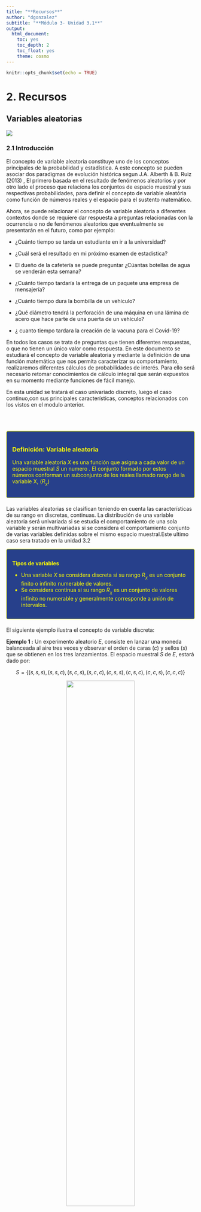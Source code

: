 ```yaml
---
title: "**Recursos**"
author: "dgonzalez"
subtitle: "**Módulo 3- Unidad 3.1**" 
output:
  html_document:
    toc: yes
    toc_depth: 2
    toc_float: yes
    theme: cosmo
---
```


```r
knitr::opts_chunk$set(echo = TRUE)
```
# **2. Recursos**

## **Variables aleatorias**  
![](img/variables1.png)

  

### **2.1 Introducción**

El concepto de variable aleatoria constituye uno de los conceptos principales de la probabilidad y estadística. A este concepto se pueden asociar dos paradigmas de evolución histórica segun J.A. Alberth & B. Ruiz (2013) , El primero basada en el resultado de fenómenos aleatorios y por otro lado el proceso que relaciona los conjuntos de espacio muestral y sus respectivas probabilidades, para definir el concepto de variable aleatória como función de números reales y  el espacio para el sustento matemático. 

Ahora, se puede relacionar el concepto de variable aleatoria a diferentes contextos donde se requiere dar respuesta a preguntas relacionadas con la ocurrencia o no de fenómenos aleatorios que eventualmente se presentarán en el futuro, como por ejemplo: 

* ¿Cuánto tiempo se tarda un estudiante  en ir a la universidad?

* ¿Cuál será  el resultado en mi próximo examen de estadística? 

* El dueño de la cafetería se puede preguntar ¿Cúantas botellas de agua se venderán esta semana?

* ¿Cuánto  tiempo tardaría  la entrega de un  paquete una empresa  de mensajería?

* ¿Cuánto tiempo dura la  bombilla de un  vehículo? 

* ¿Qué  diámetro tendrá la  perforación de una máquina en una lámina de acero que hace parte de una puerta de un vehículo?

* ¿ cuanto tiempo tardara la creación de la vacuna para el Covid-19?


En  todos los casos se trata de  preguntas que tienen  diferentes  respuestas, o  que no tienen un único valor como  respuesta.  En este documento  se estudiará el concepto de variable aleatoria y mediante la definición  de una función  matemática que nos  permita caracterizar su  comportamiento, realizaremos diferentes cálculos de probabilidades de interés. Para ello será necesario  retomar conocimientos de cálculo integral que serán  expuestos en su momento mediante funciones de fácil manejo.

En esta unidad se tratará el  caso univariado discreto, luego el caso continuo,con sus principales características, conceptos relacionados con los vistos en el modulo anterior.

<br/><br/> 

<div style="padding: 15px; border: 1px solid transparent; border-color: transparent; margin-bottom: 20px; border-radius: 4px; color: #ffff00; background-color: #27408b; border-color: #ffff00;">

### **Definición:  Variable aleatoria**

Una variable aleatoria $X$ es una función que asigna a cada valor de un espacio muestral $S$ un numero . El conjunto formado por estos números conforman un subconjunto de los  reales llamado rango de la variable X, ($R_{_{X}}$) 

</div>

 Las variables aleatorias se clasifican teniendo en cuenta las características de su rango en discretas, continuas. La distribución de una variable aleatoria será univariada si se estudia el comportamiento de una sola variable y serán multivariadas si se considera el comportamiento conjunto de varias variables definidas sobre el mismo espacio muestral.Este ultimo caso sera tratado en la unidad 3.2

<div style="padding: 15px; border: 1px solid transparent; border-color: transparent; margin-bottom: 20px; border-radius: 4px; color: #ffff00; background-color: #27408b; border-color: #ffff00;">

**Tipos de variables**

+ Una variable $X$ se considera discreta si su rango $R_{_{X}}$ es un conjunto finito o infinito numerable de valores.
+ Se considera continua si su rango $R_{_{X}}$ es un conjunto de valores infinito no numerable y generalmente corresponde a unión de intervalos.

</div> 


El siguiente ejemplo ilustra el concepto de variable discreta: 

**Ejemplo 1 :**  Un experimento aleatorio $E$, consiste en lanzar una moneda balanceada al aire tres veces y observar el orden de caras ($c$) y sellos ($s$) que se obtienen en los tres lanzamientos. El espacio muestral $S$ de $E$, estará dado por:

$$S =\{(s,s,s),(s,s,c),(s,c,s),(s,c,c),(c,s,s),(c,s,c),(c,c,s),(c,c,c)\} $$

<center>
![](img/Figura301.png){width=60%}<br/>

Figura 1
</center>
<br/>

Sea $X$ la variable que asigna a cada resultado el número de caras en los tres lanzamientos de la moneda. En este caso el rango asociado a la variable será  $R_{_{X}}=\{0,1,2,3\}$ determinado por la regla de asignación: número de caras en los tres lanzamientos de la moneda.  A cada valor $X$ en $R_{_{X}}$ le corresponde un valor de probabilidad $f_{_{X}}(x)=P(X=x)$ conformando de esta  manera una  función. La expresión $(X=x)$ hace referencia al evento que contiene todos los resultados en $S$ y que tiene como imagen el número real $x$.  En este ejemplo $(X=0)=\{(s,s,s)\}$ ; $(X=1)=\{(s,s,c),(s,c,s),(c,s,s)\}$ ;  $(X=2)=\{(s,c,c),(c,s,c),(c,c,s) \} $ y $(X=3) =\{(c,c,c) \}$. Bajo el supuesto que la moneda es balanceada, se cumple que los resultados en $S$ son igualmente posibles y por lo tanto: 

$$f_{_{X}}(0) =P(X=0)= \frac{1}{8} \hspace{.2cm} ,\hspace{.5cm} f_{_{X}}(1) = P(X=1)=\frac{3}{8},$$
$$f_{_{X}}(2) = P(X=2)=\frac{3}{8}\hspace{.2cm} ,\hspace{.5cm} f_{_{X}}(3) =P(X=3)= \frac{1}{8}$$

En la figura 1  se aprecia la relación entre el dominio, el rango y la regla de asignación antes mencionados. 

<br/><br/>

##  **2.2 Variables aleatorias discretas** 
<br/><br/>

## **2.2.1  Función de distribución de probabilidad**
<br/><br/>

**Definición: Función de distribución de probabilidad**

Para $X$ un variable aleatoria discreta, su función de distribución de probabilidad estará dada por $f(x)$, la cual proporciona las probabilidades asociadas a todos los valores de su rango $R_{X}$ . Esta función debe cumplir las siguientes propiedades:\\

+ $f(x) = P(X=x) > 0$

+ $\sum_{R_X} f(x) =1$

<br/><br/>
En el Ejemplo 1 se puede resumir  de la figura 1  de la siguiente manera:
<br/>

|$x_i$  |$n_i$  | $f(x_i)$ |  $F(x_i)$     |
|:-----:|------:|---------:|--------------:|
|1      |203    |0.1691667 |  0.1691667    |
|2      |189    |0.1575000 |  0.3266667    |
|3      |208    |0.1733333 |  0.5000000    |
|4      |232    |0.1933333 |  0.6933333    |
|5      |200    |0.1666667 |  0.8600000    |
|6      |168    |0.1400000 |  1.0000000    |
|Total  |1200   |1.0000000 |  1.0000000    |

<br/><br/>

La función $f_{_{X}}$ definida se denomina función de distribución de probabilidad de la variable $X$ y como se mencionó en dicho ejemplo establece	la probabilidad de que la variable tome el valor respectivo, es decir $f_{_{X}}(x)=P(X=x)$. El siguiente ejemplo ilustra con mayor detalle la forma de encontrar funciones de probabilidad.

**Ejemplo 2 ** : Suponga que se lanza mil doscientas veces un dado legal  $(m=1200)$ y se obtienen los resultados consignados en la Tabla 1 

```r
x=sample(1:6,1200, rep=TRUE)
# Tabla 1 Resultados en experimento de simulación del lanzamiento de un dado $1200$ veces  y frecuencias esperadas
t=summarytools::freq(x)
t=as.table(t)
t[,2:5]=t[,2:5]/100
t=t[,c(1,2,3)]
t

```

La segunda columna  de la tabla 1 recoge el número de ocurrencias de cada resultado del experimento planteado ($n_i$), 
lo cual indica el número de lanzamientos de los 1200 ($N$) en que salieron el 1,2,3,4,5 y 6.  
 Para calcular  la distribución de frecuencias relativas (tercera columna) se divide cada frecuencia absoluta por el total de lanzamientos realizados en el experimento $f_{n}(x)=n/N$ . 

La probabilidad teórica de que la variable $X$ tome cada uno de los valores $x$  es la misma e igual a $1/6$, bajo el supuesto de que el dado está balanceado, esto es: $f_{_{X}}(1) = f_{_{X}}(2) = f_{_{X}}(3) = f_{_{X}}(4) = f_{_{X}}(5) = f_{_{X}}(6) = 1/6 $ es por esto que se afirma que los eventos simples son igualmente probables o posibles (equiprobables). 

De acuerdo con lo anterior la frecuencia absoluta esperada para cada resultado es igual a $1/6 \times 1200 = 200$. Estos valores se representan en la última columna de la Tabla 3.1  

```r
labsx=1:6
t=table(x)
barplot(t, names.arg=labsx, las=1)
```
<br/>
Figura 2 Frecuencias empíricas para cada resultado posible al lanzar 1200 veces un dado legal. Ejemplo 2


```r
x=c(200,200,200,200,200,200)
labsx=1:6
barplot(x, names.arg=labsx, las=1)
```
<br/>
Figura 3 Frecuencia esperada para los posibles resultados al lanzar un dado legal 1200 veces.

La relación entre $X(S)$ y $f(x)$ se conoce como **función de probabilidad** $f_{_{X}}(x)$  la cual puede ser representada de la siguiente forma:

$$f_{_X}(x)= \begin{cases}
	\dfrac{1}{6} \hspace{1cm} \text{ si } x \in \lbrace1,2,3,4,5,6\rbrace\\
	\\
	0 \hspace{1cm}\text{ en cualquier otro caso }
\end{cases} $$

Las representaciones gráficas de las frecuencias absolutas  observadas y los valores esperados para cada resultado obtenido de manera empírica se presentan en la figura 3.2  y para el resultado teórico en la figura  3.3 . Se puede observar que a cada valor de la variable aleatoria $X$ le corresponde un valor de probabilidad de ocurrencia $f_{_{X}}(x) =P(X=x)$. Como se dijo en el párrafo anterior esta relación entre $X$ y $P(X=x)$ se conoce como {\bf función de distribución de probabilidad} de la variable aleatoria $X$ y se denota  por $f_{_{X}}(x)$. 

Es de observar que para $m=1200$ veces que se repitió el experimento aleatorio, la distribución de frecuencias absolutas observadas ofrece valores aproximados a los cálculos teóricos de las probabilidades, puesto que el experimento se repite un número grande de veces (1200).


 La representación gráfica más habitual de la función de probabilidad es un diagrama de barras no acumulativo aunque no del todo correcto, pues se trata de una representación discreta, como el presentado la figura 3.3

Por otro lado, si se comparan las alturas de las barras de las figuras 2  y 3 , los valores son muy similares.

La figura 2 corresponde a la aproximación a la frecuencia absoluta de cada valor posible de $X$ a partir de la frecuencia relativa cuando el experimento  se repite $1200$ veces. Es así como la distribución de frecuencias relativas para diferentes valores de $X$ cuando $m$ es grande, permite aproximar la **distribución de probabilidad de $X$**. 

En resumen la función de distribución de probabilidad para la variable aleatoria $X$ número de puntos obtenidos al lanzar un dado es:\\

$$f(x) = 
\left \{ \begin{matrix} 
	\dfrac{1}{6} & \mbox{ , } x=\{1,2,3,4,5,6\} \\
	0 & \mbox{ , }  \mbox{ en cualquier otro caso }
\end{matrix}\right. $$

la cual cumple las condiciones para ser una función de distribución de probabilidad $f(x)$


{figura304a}
{g304}
Figura 3.4 Simulación del valor de probabilidad de ocurrencia de 1 en un dado legal del  Ejemplo 3.2

La figura 3.4 representa los valores de $P(X=1)$ simulados para diferentes tamaños de replicas. En ella se observa la tendencia a un valor estable en la probabilidad ($1/6$).\\


## **3.2.2. Función de distribución acumulada**

El concepto de función de distribución acumulada se introduce  mediante la continuación del ejemplo 3.1

Se construye ahora la Tabla 3.2, a partir de la Tabla 3.1 . En la nueva tabla se suman las frecuencias relativas $f_n(x)$ de manera consecutivas para obtener las frecuencias relativas acumuladas $F_n(x)$. También se calculan  las sumas de las probabilidades consecutivas de $f_{_X}(x)$, para de esta forma determinar $F_{_{X}}(x)=P(X\leq x)$, para cada valor de $R_{_{X}}$.\\

Los resultados de las Tabla 3.2 se ilustran en las  figuras 3.5 y 3.6  . En el eje $x$, se ubican los valores posibles de la variable aleatoria $X$ y en el eje $y$ los valores de $F_{n}(x)$ y $F_{_X}(x)$ respectivamente.


Tabla 3.2 Resultados de la simulación y teóricos obtenidos al lanzar un dado balanceado 1200 veces \\

\begin{tabular}{cccccc}
			\hline
		%	&&&&&\\
			número de puntos & frecuencia  & frecuencia  & frecuencia     & probabilidad & probabilidad\\ 
			en cara superior & absoluta	   & relativa    & de ocurrrencia & de ocurrencia  &acumulada\\	
			$x$              & $n$         & $f_{n}$     & acumulada & $f_{_{X}}(x)$    &  $F_{_{X}}$   \\
			
		%	&&&&&\\
			\hline
			1     & 207   & 0.1725 & 207/1200 = 0.11725 & 1/6 & 1/6 \\ %\hline
			2     & 206   & 0.1767 & 413/1200 = 0.3442 & 1/6 & 1/3 \\ %\hline
			3     & 195   & 0.1625 & 608/1200 = 0.5067 & 1/6 & 1/2 \\ %\hline
			4     & 200   & 0.1667 & 808/1200 = 0.6733 & 1/6 & 2/3 \\ %\hline
			5     & 202   & 0.1683 & 1010/1200 = 0.8467 & 1/6 & 5/6 \\ %\hline
			6     & 190   & 0.1533 & 1200/1200 = 1.0000  & 1/6 & 1 \\ 
			\hline
			Total & 1200  & 1.0000 & &    &  \\ \hline
		\end{tabular}



{figura305.pdf} 
{g305}
Figura 3.5 Probabilidades para cada valor de $X$  posible en el experimento ejemplo 3.2 


{figura306.pdf}
{g306}
Figura 3.6 Función de distribución acumulada de X en el ejemplo 3.2


En la Figura 3.5 se aprecia que en el $17.3\%$ de los lanzamientos se obtuvo un $1$, en el $34.4\%$ de los lanzamientos se obtuvo el $1$ o el $2$, en el $50.7\%$ de los casos se obtuvo 1 o 2 o 3, y en el $100\%$ de los casos se obtuvo máximo $6$ en la cara superior del dado.
	
De la Figura 3.6  se puede concluir, por ejemplo, que la probabilidad que al lanzar un dado se obtenga un puntaje inferior a $3$ es $0.3333$, la probabilidad que se obtenga un puntaje igual o inferior a $4$ es de $0.6667$.

La función de probabilidad acumulada para $X$ puede representarse mediante la siguiente función definida a trozos:
	
$$F_{_X}(x)= \begin{cases}
	0  \textnormal{ si } x<1 \\
	1/6 \textnormal{ si }  1\leq x<2  \\
	2/6 \textnormal{ si }  2\leq x<3 \\
	3/6\textnormal{ si }  3\leq x<4 \\
	4/6\textnormal{ si }  4\leq x<5 \\
	5/6\textnormal{ si }  5\leq x<6 \\
	1\textnormal{ si } x\geq6  \\
\end{cases}$$

De manera general:

**Definición: Función de probabilidad acumulada variable aleatoria discreta**
	
	Sea $X$ una variable aleatoria discreta función de distribución de probabilidad $f(x)$, La función de probabilidad acumulada $F(x)$, esta dada por:
	
	$$F(x) = P(X \leq x) = \sum_{t\leq x} f(t) $$


**Propiedades de la función de distribución acumulada**

* $0\leq F_{X}(x) \leq 1 $.
* $F_{_{X}}(x) = 0$ para todo valor $x$ anterior al menor valor de $R_{_{X}}$.
* $F_{_{X}}(x)=1$ para todo valor $x$ igual o posterior al mayor valor de $R_{_{X}}$.
* $F_{_{X}}(x)$ es no decreciente.

La representación gráfica de $F(x)$ tiene forma escalonada (figura 3.6), siendo los saltos coincidentes con las probabilidades $f_{_{X}}(x)$ correspondientes a cada valor $x$ .

Por definición $F_{_{X}}(x)=P(X \leq x)$ , entonces, para el ejemplo 3.2  
%
$F_{_{X}}(1) = P(X \leq 1) = P(X=1)=1/6$ 
$F_{_{X}}(2) = P( X\leq 2) = P(X=1)+P(X=2)=2/6$ 
$F_{_{X}}(3) = P( X\leq 3) = P(X=1)+P(X=2)+ P(X=3)=3/6$ 
$F_{_{X}}(4) = P( X\leq 4) = P(X=1)+P(X=2)+P(X=3)+P(X=4)=4/6$ 
$F_{_{X}}(5)=5/6$
$F_{_{X}}(6)=1$ 
%


**Ejemplo 3.3:**  Suponga que la probabilidad de que una máquina importada llegue en buenas condiciones y funcione adecuadamente sin que se realicen ajustes es de $0.70$. En un envio de 5 de estas máquinas se define la variable $X$ como el número de máquinas que funcionan adecuadamente al llegar a su destino. Hallar:

a.  Función de distribución de probabilidad de $X$
b.  Función de distribución acumulada de $X$
c.  Gráficas de la función de distribución de probabilidad y la distribución acumulada de $X$
d.  Probabilidad de que funcione adecuadamente entre dos y cuatro máquinas inclusivas
e.  Probabilidad de que funcione adecuadamente menos de cinco máquinas
f.  Probabilidad de que funcione adecuadamente más de una máquina
.   Probabilidad de que funcionen adecuadamente al menos tres máquinas

**Solución:**

Note que al revisar las máquinas podría encontrarse que todas funcionen correctamente o solo una funcione o en el peor de los casos ninguna funcione adecuadamente.
	
a. Inicialmente se determina la función de probabilidad de $X$. En adelante se hará referencia a las máquinas como: $m1$, $m2$, $m3$, $m4$, $m5$. Se definen los eventos: $A_{i}$: la máquina $m_{i}$ funciona y $N_{i}$ la máquina $m_{i}$, no funciona.\
	
Para resolver el problema se debe calcular las probabilidades de que cierto número de máquinas funcione y por tanto se debe calcular la probabilidad asociada a los valores de $X$, definida como el número de máquinas que funcionan en el lote de $5$ unidades. El dominio de valores posibles que toma la variable es $R_{_{X}}=\{0,1,2,3,4,5\}$. Por último se procederá a determinar la función de probabilidad calculando los valores : $f_{_{X}}(0)$, $f_{_{X}}(1)$, $f_{_{X}}(2)$, $f_{_{X}}(3)$, $f_{_{X}}(4)$, $f_{_{X}}(5)$,
				
Para determinar $f_{_{X}}(0)=P(X=0)$ se debe calcular la probabilidad de que la variable $X$ tome el  valor de cero que ocurre cuando ninguna de las máquinas funciona. $X=0)$ ó $\{ N_{1} \cap N_{2} \cap N_{3} \cap N_{4} \cap N_{5} \}$. Si se tiene en cuenta además que el funcionamiento de cualquier máquina no afecta el funcionamiento de las demás, podemos deducir entonces que los eventos asociados a las máquinas son independientes y como se ha anunciado que la probabilidad de que una máquina cualquiera no funcione es 
$0.3$, podemos escribir: 
	
$$f_{_{X}}(0) = P(X=0) = P(N_{1}) P(N_{2}) P(N_{3}) P(N_{4})  P(N_{5}) =  0.3^{5} = 0.00243$$
		
Al evaluar la probabilidad de que una máquina funcione adecuadamente $f_{_{X}}(1) = P(X=1)$, la máquina que funcione podría ser : $m1$, $m2$, $m3$, $m4$, o $m5$, por tal razón:
	
	
\begin{eqnarray*}
		f_{_{X}}(1) =P(X=1)&=& P(A_{1})P(N_{2})P(N_{3})P(N_{4})P(N_{5}) +\\
		                     &&  P(N_1)P(A_{2})P(N_{3})P(N_{4})P(N_{5}) +\\  
	                      	&& P(N_{1})P(N_{2})P(A_{3})P(N_{4})P(N_{5}) + \\ 
		                     &&  P(N_{1})P(N_{2})P(N_{3})P(A_{4})P(N_{5}) +\\  
	                    	&&P(N_{1})P(N_{2})P(N_{3})P(N_{4})P(A_{5})\\
	                    	&&\\
	                   	&=&  5 (0.70) (0.30)^{4} \\
		               &=&	0.02835\\
\end{eqnarray*}
	

En  la Tabla 3.3 se  pueden apreciar los eventos asociados a cada valor de $X$ y la función de probabilidad $f_{X}(x)$, la cual se puede expresar en forma general por :

	$$ f_{_X}(x)= 
	\begin{cases}
		\displaystyle\binom{5}{x}(0.7)^{x}(0.3)^{5-x} \hspace{.3cm}\textnormal{ si } x \in \{0,1,2,3,5\}\\
		\\
		0 \hspace{3cm} \textnormal{ en otro caso }
	\end{cases} 
	$$

 

\begin{center}
Tabla 3.3 Relación de eventos, valores de la variable aleatoria y probabilidad del ejemplo 3.3 \\	
{\footnotesize 
\begin{tabular}{cp{6cm}p{2.5cm}c}
				\hline % &&&\\	
				$x$ & evento $A_{i}$ & número de elementos de $A_{i}$ & $f_{X}(x)$\\	
				%&&&\\
				\hline
				&&&\\
				$0$ & 
				$\{(N,N,N,N,N)\}$ & 
				$\displaystyle\binom{5}{0}=1$ & 
				$f_{_X}(0) = \displaystyle\binom{5}{0} 0.70^{0} 0.30^{5} =0.00243$ \\
				&&&\\ %\hline 
				&&&\\
				& $\{(A,N,N,N,N)$,$(N,A,N,N,N),$ && \\
				1 & $(N,N,A,N,N)$, $(N,N,N,A,N),$  & $\displaystyle\binom{5}{1}=5$ & $f_{_X}(1) =  \displaystyle\binom{5}{1} 0.70^{1} 0.30^{4} =0.02835$\\
				& $(N,N,N,N,A) \}$  &&\\          
				&&&\\ 
				%\hline 
				&&&\\
				& $\{(A,A,N,N,N),(A,N,A,N,N),$ &                   & \\
				& $(A,N,N,A,N),(A,N,N,N,A),$    &                   & \\
				2 & $(N,A,A,N,N),(N,A,N,A,N),$    & $\displaystyle\binom{5}{2}=10$ & $f_{_X}(2)=\displaystyle\binom{5}{2} 0.70^{2} 0.30^{3}=0.13230$\\
				& $(N,A,N,N,A),(N,N,A,A,N),$    &                   & \\
				& $(N,N,A,N,A),(N,N,N,A,A)\}$  & 	                 & \\
				&&&\\ 
				%\hline 
				&&&\\
				& $\{(N,N,A,A,A),(N,A,N,A,A),$&                   & \\
				& $(N,A,A,N,A),(N,A,A,A,N),$&                   & \\
				3 & $(A,N,N,A,A),(A,N,N,A,A),$& $\displaystyle\binom{5}{3}=10$ & $f_{_X}(3)=\displaystyle\binom{5}{3} 0.70^{3} 0.30^{2}=0.30870$\\
				& $(A,N,A,N,A),(A,N,A,A,N),$&                   & \\
				& $(A,A,N,A,N),(A,A,A,N,N)\}$&                   & \\
				&&&\\ 
				%\hline 
				&&&\\
				&$\{(N,A,A,A,A),(A,N,A,A,A),$& & \\
				4 &$(A,A,N,A,A),(A,A,A,N,A),$  & $\displaystyle\binom{5}{4}=5$ & $f_{_X}(4)=\displaystyle\binom{5}{4} 0.70^{4} 0.30^{1} =0.36015$\\
				&$(A,A,A,A,N)\}$             & & \\
				
				&&&\\ 
				%\hline 
				&&&\\
				5 &$\{(AAAAA)\}$ & $\displaystyle\binom{5}{5}=1$ &  $f_{_X}(5)=\displaystyle\binom{5}{5} 0.70^{5} 0.30^{0}=0.16807$ \\
				
				&&&\\ \hline
			\end{tabular}
		}
\end{center}

 tabla 3.4		
\begin{center}
Tabla 3.4 Función de probabilidad de $X$. ejemplo 3.3\\	
\begin{tabular}{c|cccccc}%\hline
				%	&&&&&&\\
				$x$ 		& 0  		& 1			&  2 		& 3 	& 4 		& 5 \\
				%		  	&&&&&&\\ 
				\hline
				%		  		&&&&&&\\
				$f(x)$ 	& 0.00243	&0.02835	& 0.1323	&0.3087	&0.36015	&0.16807  \\ 
				%		  	&&&&&&\\
				%\hline
\end{tabular}
\end{center}


b.  La distribución acumulada de probabilidad de $X$ está representada en la figura 3.6 y con la siguiente expresión

\begin{equation*}
		F_{_X}(x)=\left\lbrace
		\begin{array}{lcl}
			0 &,& x<0 \\
			0,00243&, & 0\leq x<1  \\
			0,03078&, & 1\leq x<2 \\
			0,16308&, & 2\leq x<3 \\
			0,47178&, & 3\leq x<4 \\
			0,83193&, & 4\leq x<5 \\
			1 &,& x\geq 5  \\		
		\end{array}
		\right.
\end{equation*}

c. Representación gráfica de $f_{_X}(x)$ y $F_{_X}(x)$
	
	
La  representar gráfica de la función de distribución de probabilidad de $X$ ($f(x)$)  se muestra en la figura 3.7 , y representación gráfica de la función de distribución acumulada $F_{_{X}}(x)$ se muestra en al figura 3.8 .
	%

{g307}
Figura 3.7 Función de probabilidad de $X$. ejemplo 3.3 

{g308} 
Figura 3.8 Distribución acumulada de probabilidad de $X$.

d. Para responder al interrogante ¿cuál es la probabilidad que funcionen entre $2$ y $4$ máquinas inclusive?, se deben calcular los valores de: $f_{_{X}}(2),f_{_{X}}(3),f_{_{X}}(4)$ , entonces,

	\begin{eqnarray*}
		P(2\leq X\leq4)&=&f_{_{X}}(2)+f_{_{X}}(3)+f_{_{X}}(4)\\
		&=&0.1323+0.3087+0.36015\\
		P(2\leq X\leq4)&=&0.8011
	\end{eqnarray*}
	
	Otra forma de calcular esta probabilidad utiliza la función de distribución de probabilidad acumulada, luego,
	%
	\begin{equation*}
		\begin{split}
			P(2\leq X\leq4)&=F_{_{X}}(4)-F_{_{X}}(1)\\
			&=0.83193-0.03078=0.8011
		\end{split}
	\end{equation*}
			
Por tanto, la probabilidad de que funcionen entre 2 y 4 máquinas es de $0.8011$. Se puede decir que en aproximadamente el $80.11\%$ de los lotes conformados por 5 máquinas entre 2 y 4 funcionan correctamente a la llegada. 
	
e. Menos de $5$ máquinas funcionen correctamente en un lote de 5, 
	se cumple cuando la variable $X$ toma uno de los valores $0,1,2,3$ o $4$, por tanto $P(X<5)$ dará:
	%
	$$ P(X<5)=P(X\leq4)=f_{_{X}}(0)+f_{_{X}}(1)+f_{_{X}}(2)+f_{_{X}}(3)+f_{_{X}}(4)=0.83193 $$
	
	Otra forma de calcularlo es usando la función de distribución, esto es,
	%
	$$P(X<5)=P(X\leq4)=F_{_{X}}(4)=0.83193$$
	%		
	La probabilidad de que  $4$ o menos máquinas funcionen correctamente es de $0.83193$. Es decir, al rededor del $83.193\%$ de los lotes con 5 máquinas seleccionadas al azar,  menos de 5 de ellas funcionan correctamente, bajo el supuesto de que la probabilidad de que cada una de las maquinas funcione correctamente sea de $0.7$. Se espera que al examinar lotes conformados por 5 máquinas, el 83.2\% de estos lotes presentan máximo 4 máquinas funcionando correctamente.
	
	
	
f. Que funcione más de una máquina del lote compuesto por cinco, es equivalente a decir  que  funcionen adecuadamente 1,2,3,4, o todas las máquinas es decir:
	
\begin{eqnarray*}
		P(X > 1) &=& f_{_{X}}(2) + f_{_{X}}(3) + f_{_{X}}(4) + f_{_{X}}(5)\\
		&=& 1 - F_{_{X}}(1) \\
		&=& 1-P(X\leq 1)  \\
		&=& 1 - (0.00243+0.02835) \\
		&=& 0.96922\\
\end{eqnarray*}		
	
	
g. En el caso de  estar interesados por el  cálculo de $P(X > 3)$ se puede obtener nte de la función acumulada $1-F_{_{X}}(3) =1-0.47178=0.52822$

**3.3 Variables aleatorias continuas**

**Función de densidad de probabilidad**

Se estudió previamente para las variables discretas la  distribución de probabilidad, donde se asignaba un  valor de probabilidad a cada valor que tomaba la variable en un conjunto finito o infinito numerable de valores. Al considerar las variables continuas, los valores que toma están en un conjunto infinito no numerable y por tanto la forma de considerarlos debe ser diferente al caso discreto.



**Ejemplo 3.4:** Una empresa de mensajería registra el peso de los paquetes enviados por sus clientes para destinatiarios en la misma ciudad en un periodo de una semana. Los datos se han agrupado en una distribución de frecuencias considerando intervalos de cinco kilogramos.

Tabla 3.5 Distribución pesos de paquetes\\
\begin{tabular}{rc}\hline
			peso ($Kg$)& frecuencia ($n$)\\
			\hline
			$[0 \hspace{.2cm}- \hspace{.2cm} 5)$    &  $115$ \\ %\hline
			$[5 \hspace{.1cm}- \hspace{.1cm} 10)$   &  $31$ \\ %\hline
			$[10 - 15)$  &  $17$  \\ %\hline
			$[15 - 20)$	 &  $12$  \\ %\hline
			$[20 - 25)$	 &  $10$  \\ %\hline
			$[25 - 30)$	 &  $5$   \\ \hline
			Total	     &  $190$ \\
			\hline	  
\end{tabular}
	

{Figura309.pdf} 
Figura 3.9 Distribución de frecuencias de los pesos de paquetes. ejemplo 3.4

```r
data=rnorm(200,100,20)
	h=hist(data,breaks = 6,freq = TRUE,
	xlab="pesos de paquetes (kilogramos)",
	ylab="Frecuencia absoluta")
	text(h$mids,h$counts,labels=h$counts, adj=c(0.5, -0.5))
```
Los datos de la Tabla 3.5 se representan en el histograma de la figura 3.9. 

Para encontrar una función que permita calcular la probabilidad de que un paquete escogido al azar sea entregado en menos de un tiempo dado $x$, se recurre a la densidad del intervalo, la  cual  se obtiene dividiendo la frecuencia relativa entre el ancho del intervalo ($D=f_n/A$). 


Aplicando la fórmula anterior para calcular frecuencia relativa y densidad de cada intervalo de tiempo de la Tabla 3.5  Los resultados de tales cálculos se encuentran en la Tabla 3.6 

Tabla 3.6 Densidades de frecuencia de pesos de paquetes\\
\begin{tabular}{ccccc}\hline
			intervalo	& frecuencia& frecuencia& amplitud de  & densidad de \\
			de pesos    & absoluta&	  relativa  & intervalo    & intervalo	\\
			kg   	    & n       &	$f_n$       & A            & D=$f$   	\\
			\hline
			$[0\hspace{.2cm},\hspace{.2cm}5)$	    & 115 	 & 0,605 & 5 	  & 0,121	\\ %\hline
			$[5\hspace{.1cm},\hspace{.1cm}10)$	& 31	 & 0,163 & 5 	  & 0,033	\\ %\hline
			$[10,15)$	& 17	 & 0,089 & 5 	  & 0,018 \\ %\hline
			$[15,20)$	& 12	 & 0,063 & 5 	  & 0,013 \\ %\hline
			$[20,25)$	& 10	 & 0,052 & 5 	  & 0,011 \\ %\hline
			$[25,30)$	& 5	     & 0,026 & 5 	  & 0,005 \\ \hline
			Suma	    & 190	 & 1.000	       &      &              \\ 
			\hline
		\end{tabular}

Para obtener una aproximación de la curva de densidad de los tiempos de entrega a partir del histograma se utilizan intervalos con amplitud más pequeños, por ejemplo de amplitud $1$; $0.5$; $0.3$ o menos.
	
El histograma de las densidades de frecuencia ($f$) de los pesos con intervalos más pequeños se presenta en la figura 3.10 , donde se observa que el área de cada rectángulo bajo la curva es $f_n \cdot A$, donde altura del rectángulo es igual a la densidad y  base del rectángulo es igual a la amplitud. 

Figura310.png
Figura 3.10 Distribución de frecuencias de los pesos de paquetes. ejemplo 3.4

	

La probabilidad de que ocurra un evento se calcula determinando el área de las barras del histograma de densidades. Cuando los intervalos tienen una amplitud que tiende a cero, la curva aproximada con el histograma tiende mejor a la función de densidad.  Por tanto, la probabilidad de que un evento ocurra en un intervalo $(a,b)$ es el área bajo la curva de la función de densidad en ese intervalo (figura 3.11), que se obtiene integrando:

$$P(a<X<b)=\int \limits_{a}^{b} f_{_{X}}(x)\:dx$$
	

Figura310b.png
Figura 3.11 Pobabilidad como área bajo la curva f(x) . ejemplo 3.4 

\emph{f} es la función de densidad de la distribución probabilística correspondiente, para la cual  se cumple que:
$P(X=a)=\int \limits_{a}^{a}f_{_{X}}(x)\:dx=0$

Porque no hay superficie en una línea cualquiera trazada.

**3.2.2 Función de distribución acumulada**

**Definición: Función de probabilidad acumulada**

Sea $X$ una variable aleatoria continua con función de densidad $f_{X}(x)$, se define la  función de distribución acumulada, $F_{X}(x)$, como:

$$F_{_X}(x)=P(X\leq x)=\int \limits_{-\infty}^{x}f_{_X}(t)\:dt$$


La función de distribución para una variable continúa $X$, siempre verifica las  siguientes propiedades:

**Propiedades de la función de probabilidad acumulada**	

1. $F_{_X}(x)>0$
2. $\displaystyle\int \limits_{-\infty}^{\infty}f(x)\:dx=1$
3. $P(a\leq X\leq b)=\displaystyle\int \limits_{a}^{b} f(x)\:dx = F_{_X}(b)-F_{_X}(a)$
4. $F_{_X}(x)=\displaystyle\int \limits_{-\infty}^{x} f(t)\:dt$	
5. $F'_{_X}(x)=f_{_X}(x)$, la función de densidad es la derivada de la función de distribución.
6. $P(a<X<b)=F(b^{-})-F(a)$
7. $P(a\leq X<b)=F(b^{-})-F(a^{-})$
8. $P(a< X\leq b)=F(b)-F(a)$
9. $P(a\leq X\leq b)=F(b)-F(a^{-})$

Donde  $F(a^{-}) =  \displaystyle\lim_{x \to{a^{-}}}{ F_{_{X}}(x)} = \displaystyle\lim_{x \to{a^{-}}}{ P(X \leq x)}$ 

**Ejemplo 3.5**: Sea $X$ una variable aleatoria cuya  función de densidad viene dada por $f$. Determinar su función de distribución acumulada

\begin{equation*}
	f_{_X}(x)=\left\lbrace
	\begin{array}{lcl}
		\dfrac{x}{2}&,& 0\leq x\leq 2 \\
		0&,& \mbox{en cualquier otro caso}
	\end{array}
	\right.
\end{equation*}

**Solución:**
	
Por definición la función de distribución está dada por,

figura311a.pdf} 
figura311b.pdf}
figura311c.pdf}
(a)  (b)  (c)

Figuras 3.12 de las funciones  $f_{_{X}}(x)$ , $F_{_{X}}(x)$ y $F_{_{X}}(1)$ del ejemplo 3.5


$F_{_X}(x)=\int \limits_{-\infty}^{x}f(t)\:dt=\int \limits_{-\infty}^{x}\frac{t}{2}\:dt=\frac{x^{2}}{4}$

La cual está representada en  la Figura 3.12 (b) y se presenta de manera completa como : 
	
\begin{equation*}
	F_{_X}(x)=\left\lbrace
	\begin{array}{lcl}
		0  &,&  x<0 \\
		%&&\\
		x^{2}/4&, & 0\leq x < 2 \\
		%&&\\
		1 &,& x \geq 2
	\end{array}
	\right.
\end{equation*}
	

Observe  que la función $F_{_{X}}(x)$ representada en la figura 3.12 (b) es no decreciente. Se puede apreciar directamente en el gráfico los valores de la probabilidad acumulada, por ejemplo $F_{_X}(1)= 1/4$, de acuerdo con eso, para valores inferiores a cero la probabilidad acumulada es cero, mientras que para valores superiores  o iguales a 2, la probabilidad acumulada es 1.
	

	
En la Figura 3.12  el área bajo la curva  antes de un valor $X=x_0$, representa la probabilidad acumulada hasta $x_0$, es decir  $F(x_0)=P(X \leq x_0)$, entonces

\[F_{_X}(1)=\int_{-\infty}^{1} f_{X}(x)\: dx = \int_{0}^{1} \dfrac{x}{2}\: dx = \dfrac{x^{2}}{4}\]
	
y corresponde al área del triángulo de base $1$ y altura $1/2$ que se forma bajo la función $f(x)$ como se indica en  la Figura 3.12 (c), por tanto $F_{_X}(1)=\dfrac{1 \times 1/2 }{2}=\dfrac{1}{4}$.\\
	
```r
f=function(x){x/2}  # función
curve(f,0,2)        # dibuja linea de la función
abline(h=0,v=0)     # traza eje x y eje y
t=seq(0,1,by=0.01)  
x=c(0,t,1)
y=c(0,f(t),0)
polygon(x,y,density=20) # pinta área sombreada
	
p=integrate(f,0,1) # calcula integral
p$value            # resultado
```



## **Ejemplo 3.6**

La variable aleatoria continua $X$ denota el diámetro de un agujero taladrado en un componente metálico. El diámetro especificado es 12,5 milímetros. Por experiencia se sabe que la mayoría de las perturbaciones aleatorias del proceso resultan en diámetros mayores. Datos históricos indican que la distribución de $X$ puede modelarse con la función de densidad de probabilidad siguiente: 
	
$$f_{_X}(x)=20e^{-20(x-12.5)}, x \geq 12.5$$
	
* Si un componente presenta un  diámetro mayor que $12.6$ milímetros se desecha. De mil componentes, ¿cuántos componentes se desechan?
* Los componentes con diámetros entre $12.5$ y $12.6$ son sometidos a rectificación de medidas, ¿qué porcentaje de componentes son rectificados?
* El diámetro de componente a componente es independiente uno de otro. Si diariamente durante cien días se revisaron los diámetros de diez componentes, ¿ En cuántos días se desecharon dos componentes?

	
**Solución:**

Los cálculos de  probabilidad asociados a variables continuas se realizan  mediante  la  función  de distribución acumulada por lo que inicialmente se determina esta función () $F_{_X}(x)$= $P(X \leq x)$). Para hallarla se realiza la siguiente integral:
	
$$F_{_X}(x)=\int_{12.5}^{x}20e^{-20t + 250} \hspace{.2cm}dt$$

Entonces
	
$$F_{_X}(x) =  \left[ -e^{-20t + 250} \right]_{12.5}^{x}$$

$$P(X \leq x)= F_{_X}(x) = 1 - e^{-20x + 250}$$ 


a. $P(X \geq 12.6)= 1 - P(X \leq 12.6)$
			
	$$P(X \geq 12.6) = 1 - (1 - e^{-20 \cdot 12.6 + 250})$$
			
	$$P(X \geq 12.6) =  e^{-2} = \frac{1}{e^{2}} \simeq 0.1353$$
	

Aproximadamente el $13.53\%$ de los componentes son desechados, por tanto el estimado  de componentes desechados es aproximadamente $(1000)(0.1353) \simeq 135$.
	
Luego, aproximadamente 135 componentes serán desechados del lote de 1000 unidades.
	
b.
	
	$$P(12.5 \leq X \leq 12.6)=P(X \leq 12.6) - P(X \leq 12.5)$$
	
	$$= F_{_X}(12.6) - F_{_X}(12.5)$$
	
	$$=(1 - e^{-20 \cdot 12.6 + 250}) - (1 - e^{-20 \cdot 12.5 + 250})=0.8647$$
	
	Aproximadamente el $86,47\%$ de los componentes deben ser rectificados en medición.
	 
c. Un día puede pasar que cero sean desechados, que uno sea desechado, que dos sean desechados, y así sucesivamente hasta poder tener 10 que sean desechados, por tanto podemos definir la variable: 
	
	$Y$=Número de componentes que se desechan por día de la muestra seleccionada  y
	$R_{Y}=\{ 0, 1, 2, 3, 4, 5, 6, 7, 8, 9, 10 \}$ 
	
	
En particular cuando $Y=2$ puede suceder que las dos primeras componentes se desecha, o la primera y la tercera, o la segunda y la cuarta y así sucesivamente. Dicho de otra manera $(D,D,N,N,N,N,N,N,N,N)$, $(D,N,D,N,N,N,N,N,N,N)$, $(N,D,N,D,N,N,N,N,N,N)$, donde $N$ corresponde  a un componente que no se desecha y $D$ que es desechado.
Puesto que el diámetro de componente a componente es independiente las probabilidades de los sumandos son iguales, luego

	$$P(Y=2)= \displaystyle\binom{10}{2}[P(D)]^{2}[P(N)]^{8}$$

	Por tanto,

	$$P(Y=2) = \displaystyle\binom{10}{2} \cdot P(X \geq 12,6)^{2} \cdot P(X \leq 12.6)^{8}$$

	$$P(Y=2) = \displaystyle\dfrac{10!}{(10-2)! \cdot 2!} \cdot (0.1353)^{2} \cdot (0.8647)^{8}$$

	$P(Y$=$2)$ = $0.2573$, entonces
	
	$100$ $\cdot$ $0.2573$ = $25,73$ días, aproximadamente $26$ de los $100$ días se desechan $2$ componentes de los $10$ que se elaboran.

	
**3.4 Valor Esperado o esperanza matemática $E(X)$}**

El valor esperado o esperanza matemática y la varianza corresponden a dos de los conceptos principales asociados a una variable aleatoria. El concepto de esperanza tiene sus principios en  los juegos de azar, pues los jugadores querían conocer cual era el valor esperado de ganar cuando jugaban un gran número de veces. 

Se puede considerar un juego en el que, si se gana, se obtienen $a$ unidades monetarias y, si se pierde, se  abonan $b$ unidades monetarias. Si la probabilidad de ganar el juego fuese $1$, y por tanto la probabilidad de perderlo es igual a $0$, ¿Cuánto estaría dispuesto a apostar un  participante en este  juego? la respuesta muy probable sería que todo lo que tenga, pues es completamente seguro de que ganará. 

¿Qué ocurre si la probabilidad de ganar el juego es nula?, es decir $0$ y la de perder en consecuencia $1$. Entonces, un jugador conocedor de esta información no participaría en el juego, pues es consiente que perderá en todos los casos. 
\\

Lo que se observa en lo que se llama realidad es que la probabilidad de ganar ($p$), es un valor entre cero y uno, desconocido y que es de interes para un jugador y que le ayudaría a decidir si participa o no y por otro lado cuanto valor arriesga en el juego en caso de participar.

En este caso el valor esperado luego de la apuesta le indicaría al jugador el valor promedio de su ganancia o perdida si participara muchas veces en el juego. 

A continuación se presenta el código en R de la simulación de 100 partidas de juego, donde la probabilidad de ganar en cada paratida se supone de 0.70 y se señala con cero la partida en que el jugador pierde y con uno las partidas exitosas.

Al final de esta simulación se observa que en 72 ocasiones el jugador pierde y en 28 gana. Si por cada juego ganado el jugador gana $a$ unidades y cada juego perdido le genera una perdida de $b$ unidades monerarias,  en total esta cenda de juegos simulados representaria que su ganancia estaría representada por: $G= 28* a -78 * b$. En caso de que $a=2$ y $b=1$, se tendía un resultado de : $G=28 \times 2 -78 \times 1 =-22$ . 

```r
x=sample(0:1, 100,rep=TRUE, prob = c(0.70,0.30))
table(x)
```

En general si $X$  representa la variable aleatoria  que toma  valores $a$ y $b$,  es decir $x_{1}=a$, $x_{2}=b$ , con sus respectivos valores de probabilidad $f_{_{X}}(x_{1}),\ f_{_{X}}(x_{2})$. Entonces,

$$E(X)=\mu=x_{1}f(x_{1})+x_{2}f(x_{2})$$

entonces,

$$E(X)=\sum\limits_{i=1}^{n}x_{i} \hspace{.1cm}f(x_{i})$$

La esperanza matemática puede interpretarse intuitivamente como el valor medio de infinitas observaciones 
$$E(X)=\lim_{n \rightarrow\infty} \sum\limits_{i=1}^{n}x_{i} \hspace{.1cm} f(x_{i})$$ 

Aplicando la noción frecuentista de la probabilidad, y considerando $k$ posibles  valores en el juego, se obtiene que,

$$\mu=\sum\limits_{i=1}^{k} x_{i}\hspace{.1cm} P(X=x_{i})$$


**Definición Esperanza Matemática**

Sea $X$ una variable aleatoria, la esperanza matemática de $X$ o valor esperado, $E(X)$ o bien $\mu$, se define respectivamente como,

\begin{eqnarray*}
	E(X)&=&\sum\limits_{x=x_{(1)}}^{x_{(n)}} x_{i}f(x_{i}) \hspace{1cm} \text{si X es una variable aleatoria discreta} 
	E(X)&=&\int\limits_{-\infty}^{+\infty}x f(x)dx \hspace{1cm} \text{si X es una variable aleatoria continua} 
\end{eqnarray*}


Ahora bien, ello es válido para transformaciones de la variable aleatoria, de forma que $h(x)$, respresenta una función de la variable $X$:

$$E[h(X)]=\sum_{x=x_{(1)}}^{x_{(n)}}h(x)f(x)\:dx$$

$$E[h(X)]=\int\limits_{-\infty}^{+\infty}h(x)f(x)\:dx$$



En el caso continuo y similarmente para el caso discreto.

**Propiedades de la Esperanza Matemática**

+ $E(k)=k$, para todo número real $k$.
+ $E(kX)=kE(X)$, para todo número real $k$.
+ $E(aX+b)=aE(X)+b$, para todo par de números $a$ y $b$
+ $E(aX+bY)=aE(X)+bE(Y)$
+ $E(XY)=E(X)E(Y)$, si $X$ e $Y$ son variables aleatorias independientes.

**Ejemplo 3.7:** Si $X$ es el número de puntos obtenidos al lanzar un dado legal, encontremos los valores espeados de las variables $X$ y  de $h(x)=X^{2}$.\\

**Solución :**
La función de probabilidad de $X$ es $f(x)=1/6$ si $ x=1,2,3,4,5,6$ y cero en cualquier otro caso.

La función de probabilidad de $Y=X^{2}$ es entonces $f(y) = 1/6$ si $y=1,4,9,16,25,36,$ y cero en cualquier otro caso.  Así,

\begin{eqnarray*}
	E(X)&=&\sum\limits_{i=1}^{6} x_{i} f(x_{i})\\
	&=&	1 \times \left(\frac{1}{6}\right) + 2 \times \left(\frac{1}{6}\right)  + 3 \times  \left(\frac{1}{6}\right)  + 4 \times \left(\frac{1}{6}\right)  + 5 \times \left(\frac{1}{6}\right)  + 6 \times \left(\frac{1}{6}\right) 	\\
	&=& 3.5
\end{eqnarray*}	

\begin{eqnarray*}
	E(Y)&=&\sum\limits_{i=1}^{6} y_{i} f(y_{i})\\
	&=&\sum\limits_{i=1}^{6} x{i}^{2} f(x_{i})\\
	&=&1 \times \left(\frac{1}{6}\right)+4 \times \left(\frac{1}{6}\right)+ 9 \times \left(\frac{1}{6}\right)+ 16 \times \left(\frac{1}{6}\right)
	+25 \times \left(\frac{1}{6}\right)+36 \times \left(\frac{1}{6}\right)\\
	&&\\
	&=&15.1667
\end{eqnarray*}

## **3.5 Varianza** 

**Definición: Varianza**

La varianza se denota como $\sigma^{2}_{_{X}}$ o $V[X]$ y se define como,
\[V(X)=E\left[X-E\left(X\right) \right]^{2}\]
Donde
\begin{small}
	\begin{equation*}
		V[X] = 	\sum\limits_{ R_X}^{}[x_{i}-E(X)]^{2} P(X=x_{i}) \hspace{.3cm}\mbox{si $X$ es discreta}
	\end{equation*}
	\\    
	\begin{equation*}  
		V[X] = \int\limits_{-\infty}^{+\infty}([x-E[X])^{2}f(x)\:dx \hspace{.3cm} \mbox{si $X$ es ontinua}\\    
	\end{equation*}



Otra manera de calcular la varianza es a partir del segundo y primer momento. 

**Teorema**

Sea $X$ una variable aleatoria, se cumple que,
$$V[X]=E(X^{2})-[E(X)]^{2}$$


**Definición:  Desviacion estandar** 

La desviación estándar de $X$ se define como,

$$\sigma_{_{X}}=\sqrt{\sigma^{2}_{_{X}}} = \sqrt{V(X)}$$


**Algunas propiedades de la Varianza**

+ $V(X)\geq 0$
+ $V(bX)=b^{2}V(x)$
+ $V(b)=0$, siendo $b$ cualquier constante real.



**Ejemplo 3.8:** Calcular el valor esperado y la varianza para la variable aleatoria del ejemplo 3.6 \\

**Solución:**

\begin{eqnarray*}
	E[X] = \int_{0}^{2} x f(x) \:dx = \int_{0}^{2} \dfrac{x^{2}}{2} \:dx = \dfrac{x^{3}}{6}\Bigg|^{2}_{0} = \dfrac{8}{6} = 0.75
\end{eqnarray*}

\begin{eqnarray*}
	V[X] = E[X^{2}] - E[X]^{2} = \int_{0}^{2} x^{2} f(x) \:dx - (0.75)^{2}  = \dfrac{x^{4}}{8}\Bigg|_{0}^{2} - (0.75)^{2} = 1.4375
\end{eqnarray*}


**Ejemplo 3.9**:  El tiempo de reparación (en minutos) de unas máquinas fotocopiadora tiene una función de densidad,


$$f(x) = \left \{ 
\begin{matrix} 
	\dfrac{1}{22}\exp{\{-x/22}\},   & \hspace{.3cm} x>0	 \\ 
	&\\
	0  & \mbox{en otro caso }
\end{matrix}\right. $$

Cuando el profesor de estadística se preparaba para imprimir el cuestionario del segundo examen parcial, fue enterado por la secretaria del departamento que la máquina fotocopiadora se había averiado y que el técnico había acabado de llegar en ese instante y empezado a repararla. El profesor debe contar con por lo menos 10 minutos extras - tiempo de fotocopiado de los 35 exámenes, organizar sus respectivas hojas de respuesta, sumado el tiempo de su desplazamiento hasta el salón de clase, arreglo de los escritorios y entrega de los cuestionarios a los estudiantes. Al mirar su reloj, el profesor observa que faltan 20 minutos para la hora en que debe empezar el examen  y decide esperar a que el técnico arregle la máquina. ¿Es acertada  o no la decisión que tomó el profesor?. Justifique su respuesta.	

**Solución:**
Para tener idea de como es la función de densidad de probabilidad, se construye con la grafica de $f(x)$. \\

{figure/gej9}

La cual describe un comportamiento decreciente de la probabilidad con respecto al aumento del tiempo.\\

```r
# library(ggplot2)	
#p9 <- ggplot(data.frame(x = c(0, 100)), aes(x = x)) +
#           stat_function(fun = f, color = "blue", size=1.5) +
#           ggtitle("Tiempo de reparación máquina" ) +
#           scale_x_continuous( name  =  "tiempo en minutos" )+
#           scale_y_continuous( name  =  "f(x)" ) 
#p9
```


Para valorar la decisión tomada por el profesor es necesario calcula la probabilidad de que el técnico tarde 10 o menos minutos en reparar la maquina, lo cual se representa como $P(X \leq 10) =F(10)$ 

\begin{eqnarray*}
	P(X \leq 10) &=& F(10) = \int_{0}^{10} \dfrac{1}{22} \exp\{-x/22\} dx \\
	&=& 1-\exp\{-x/22\} \Bigg|_{0}^{10}   \\
	&=& 0.36526
\end{eqnarray*}

Como $P(X \leq 10) = 0.36526$, entonces $P(X>10) =1-0.36526 = 0.63474 $, lo que indica que es mas probable que el técnico demore mas de 10 minutos en reparar la maquina y por tanto la decisión del profesor no es acertada, pues corre mucho riesgo de llegar tarde al salon producto del retardo presentado en la reparación de la maquina. 

Se puede también argumentar mediante el calculo del valor promedio de la variable ( $\mu= E[X]$) este desacierto.

\begin{eqnarray*}
	E[X] & = & \mu \\
	     & = & \int_{0}^{\infty} \dfrac{x}{22} \exp\{-x/22\} dx\\
	     &&\\
	     & = & \dfrac{1}{22} \exp\{-x/22\} (-22x-484) \Big|_{0}^{\infty}\\
	     &&\\
	     & = & 22 \\
\end{eqnarray*}

Este resultado indica que el técnico se tarda en promedio 22 minutos en realizar una reparación similar a la que se propone realizar, pero el  profesor cuenta con 10 minutos o menos.

Con fines académicos se presenta a continuación el calculo de la varianza de $X$

\begin{eqnarray*}
	E[X^{2}] & = & \mu^{2} \\
	& = & \int_{0}^{\infty} \dfrac{x^{2}}{22} \exp\{-x/22\} dx\\
	&&\\
	& = & \dfrac{1}{22} \exp\{-x/22\} (-22x^{2}-968x-21296)\Big|_{0}^{\infty} \\
	&&\\
	& = & 968 \\
\end{eqnarray*}

\begin{eqnarray*}
	V[X] & = & E[X^2] - E[X]^2 = E[X^2] - \mu^2 \\
	& = & 968 - 22^2\\
	& = & 484 \\
\end{eqnarray*}


```r
# int 1/22*(exp(-x/22)) dx x=0 to 10
```



**Ejemplo 3.10**

Una preocupación que tienen los padres hoy en día esta relacionada con el tiempo que pasan sus hijos usando el celular. Un estudio determino qu e el numero de llamadas que un joven realiza durante un día es una variable aleatoria (X) con función de distribución de probabilidad:

$$f(x)=  \left \{ 
\begin{matrix} 
	\dfrac{8^{x} \exp\{-8\}}{x!},   & \hspace{.3cm} x=0,1,2,3,4.... \\ 
	&\\
	0  & \mbox{en otro caso }
\end{matrix}\right.  $$

El estudio afirma también que los jóvenes en promedio reciben al rededor de 12 llamadas por día, valor que es considerado muy alto, debido a que a esa edad por lo regular  no se tienen actividades que lo ameriten. También mencionan debido a que se ha logrado identificar la función de distribución de probabilidad es fácil establecer que se trata de una variable con un comportamiento homogéneo. ¿ Esta de acuerdo con la información suministrada en el articulo?. Justifique su respuesta.


**Solución:**



{figure/gp10}

Con el fin de verificar si la afirmación realizada es cierta debemos calcular el coeficiente de varianza $CV = \dfrac{\sigma}{\mu} \times 100$ \%



\begin{eqnarray*}
	E[X] & = & \sum_{x_i=0}^{\infty} x_{i} f(x_{i}) \\
	 &&\\
	     & = & 0 \times f(0) + 1 \times f(1) + 2 \times f(2) + ....... \\  
	      &&\\
	     & = & \exp\{-8\} \sum_{x_i=1}^{\infty} \dfrac{8^{x_{i}}x_{i} }{x_{i}!} \\
	     &&\\
	    & = & \exp\{-8\}\times 8 \times \sum_{x_i=1}^{\infty} \dfrac{8^{x_{i}-1}}{(x_{i}-1)!} \\
	    &&\\
	    &=& \exp\{-8\} \times 8 \times \Big(\exp\{8\}\Big) \\
	    & = & 8 \\
\end{eqnarray*}

De igual manera para $E[X^{2}] =72$


$$V[X] = 72 - 8^{2} = 8 $$

$$ CV= \dfrac{\sqrt{8}}{8} \times 100 \% = 3.54 \%$$

Este resultado indica la variable es muy homogénea. 
**Nota**: $\exp\{x\} =  \displaystyle\sum_{i=1}^{\infty} \dfrac{x^{k}}{k!}$


```r
# x=0:10
# f=fx(x)
# d f=data.frame(x,f)
# p10=ggplot(df, aes(x=x, y=f)) +
# geom_point()+
# ggtitle("Número  de llamadas por dia" ) +
# scale_x_continuous( name  =  "llamadas" )+
# scale_y_continuous( name  =  "f(x)") 
# p10	
```



Codigo WolframAlpha
sum x*(8^x)*exp(-8)/x!  x=0 to inf
sum x^2*(8^x)*exp(-8)/x!  x=0 to inf
	




<br/><br/> 
<div style="padding: 15px; border: 1px solid transparent; border-color: transparent; margin-bottom: 20px; border-radius: 4px; color: #ffff00; background-color: #27408b; border-color: #ffff00;">

### **Definición: **



</div>

<br/><br/>

